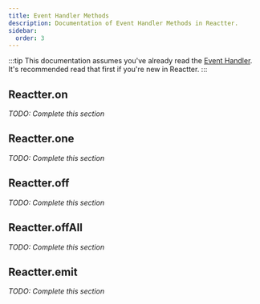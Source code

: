 ```yaml
---
title: Event Handler Methods
description: Documentation of Event Handler Methods in Reactter.
sidebar:
  order: 3
---
```



:::tip
This documentation assumes you've already read the [Event Handler](/reactter/core_concepts/event_handler).
It's recommended read that first if you're new in Reactter.
:::

## <HM>Reactter.on</HM>

_TODO: Complete this section_

## <HM>Reactter.one</HM>

_TODO: Complete this section_

## <HM>Reactter.off</HM>

_TODO: Complete this section_

## <HM>Reactter.offAll</HM>

_TODO: Complete this section_

## <HM>Reactter.emit</HM>

_TODO: Complete this section_
